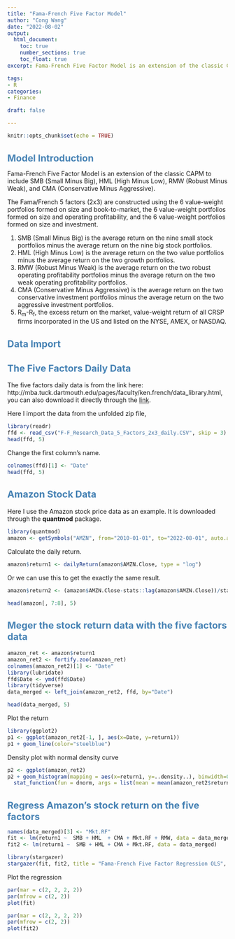 ```yaml
---
title: "Fama-French Five Factor Model"
author: "Cong Wang"
date: "2022-08-02"
output:
  html_document:
    toc: true
    number_sections: true
    toc_float: true
excerpt: Fama-French Five Factor Model is an extension of the classic CAPM to include SMB (Small Minus Big), 	HML (High Minus Low), RMW (Robust Minus Weak), and CMA (Conservative Minus Aggressive).

tags: 
- R
categories:
- Finance

draft: false

---
```

<style type="text/css">
  h1,h2,h3{
  font-size: 16pt;
  color: steelblue
}
</style>


```r
knitr::opts_chunk$set(echo = TRUE)
```

# Model Introduction

Fama-French Five Factor Model is an extension of the classic CAPM to include SMB (Small Minus Big), 	HML (High Minus Low), RMW (Robust Minus Weak), and CMA (Conservative Minus Aggressive).

The Fama/French 5 factors (2x3) are constructed using the 6 value-weight portfolios formed on size and book-to-market, the 6 value-weight portfolios formed on size and operating profitability, and the 6 value-weight portfolios formed on size and investment. 
	
1. SMB (Small Minus Big) is the average return on the nine small stock portfolios minus the average return on the nine big stock portfolios.
2. HML (High Minus Low) is the average return on the two value portfolios minus the average return on the two growth portfolios.
3. RMW (Robust Minus Weak) is the average return on the two robust operating profitability portfolios minus the average return on the two weak operating profitability portfolios. 
4. CMA (Conservative Minus Aggressive) is the average return on the two conservative investment portfolios minus the average return on the two aggressive investment portfolios.
5. R~m~-R~f~, the excess return on the market, value-weight return of all CRSP firms incorporated in the US and listed on the NYSE, AMEX, or NASDAQ.

# Data Import

## The Five Factors Daily Data
The five factors daily data is from the link here: http://mba.tuck.dartmouth.edu/pages/faculty/ken.french/data_library.html, you can also download it directly through the [link](http://mba.tuck.dartmouth.edu/pages/faculty/ken.french/ftp/F-F_Research_Data_5_Factors_2x3_daily_CSV.zip).

Here I import the data from the unfolded zip file,
```r
library(readr)
ffd <- read_csv("F-F_Research_Data_5_Factors_2x3_daily.CSV", skip = 3)
head(ffd, 5)
```

Change the first column's name.
```r
colnames(ffd)[1] <- "Date"
head(ffd, 5)
```

## Amazon Stock Data
Here I use the Amazon stock price data as an example. It is downloaded through the **quantmod** package.
```r
library(quantmod)
amazon <- getSymbols("AMZN", from="2010-01-01", to="2022-08-01", auto.assign = F)
```

Calculate the daily return.
```r
amazon$return1 <- dailyReturn(amazon$AMZN.Close, type = "log")

```

Or we can use this to get the exactly the same result.
```r
amazon$return2 <- (amazon$AMZN.Close-stats::lag(amazon$AMZN.Close))/stats::lag(amazon$AMZN.Close)
```

```r
head(amazon[, 7:8], 5)
```

## Meger the stock return data with the five factors data
```r
amazon_ret <- amazon$return1
amazon_ret2 <- fortify.zoo(amazon_ret)
colnames(amazon_ret2)[1] <- "Date"
library(lubridate)
ffd$Date <- ymd(ffd$Date)
library(tidyverse)
data_merged <- left_join(amazon_ret2, ffd, by="Date")
```

```r
head(data_merged, 5)
```
Plot the return 
```r
library(ggplot2)
p1 <- ggplot(amazon_ret2[-1, ], aes(x=Date, y=return1))
p1 + geom_line(color="steelblue")
```

Density plot with normal density curve
```r
p2 <- ggplot(amazon_ret2)
p2 + geom_histogram(mapping = aes(x=return1, y=..density..), binwidth=0.005, color="steelblue", fill="grey", size=1) +
  stat_function(fun = dnorm, args = list(mean = mean(amazon_ret2$return1, na.rm = T), sd = sd(amazon_ret2$return1, na.rm = T)), size=1)
```

# Regress Amazon's stock return on the five factors
```r
names(data_merged)[3] <- "Mkt.RF"
fit <- lm(return1 ~  SMB + HML  + CMA + Mkt.RF + RMW, data = data_merged)
fit2 <- lm(return1 ~  SMB + HML + CMA + Mkt.RF, data = data_merged)

```

```r
library(stargazer)
stargazer(fit, fit2, title = "Fama-French Five Factor Regression OLS", type="text")

```

Plot the regression 
```r
par(mar = c(2, 2, 2, 2))
par(mfrow = c(2, 2))
plot(fit)
```

```r
par(mar = c(2, 2, 2, 2))
par(mfrow = c(2, 2))
plot(fit2)
```













